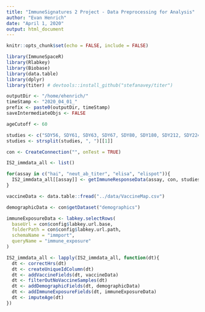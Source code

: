 ```yaml
---
title: "ImmuneSignatures 2 Project - Data Preprocessing for Analysis"
author: "Evan Henrich"
date: "April 1, 2020"
output: html_document
---
```


```r
knitr::opts_chunk$set(echo = FALSE, include = FALSE)
```

```r
library(ImmuneSpaceR) 
library(Rlabkey)
library(Biobase)
library(data.table)
library(dplyr)
library(titer) # devtools::install_github("stefanavey/titer")
```

```r
outputDir <- "/home/ehenrich/"
timeStamp <- "2020_04_01_"
prefix <- paste0(outputDir, timeStamp)
saveIntermediateObjs <- FALSE
```

```r
ageCutoff <- 60

studies <- c("SDY56, SDY61, SDY63, SDY67, SDY80, SDY180, SDY212, SDY224, SDY269, SDY270, SDY400, SDY404, SDY520, SDY984, SDY1119, SDY1260, SDY1264, SDY1276, SDY1289, SDY1291, SDY1293, SDY1294, SDY1325, SDY1364, SDY1368, SDY1370, SDY1373")
studies <- strsplit(studies, ", ")[[1]]

con <- CreateConnection("", onTest = TRUE)
```


```r
IS2_immdata_all <- list()

for(assay in c("hai", "neut_ab_titer", "elisa", "elispot")){
  IS2_immdata_all[[assay]] <- getImmuneResponseData(assay, con, studies)
}

vaccineData <- data.table::fread("../data/VaccineMap.csv")

demographicData <- con$getDataset("demographics")

immuneExposureData <- labkey.selectRows(
  baseUrl = con$config$labkey.url.base,
  folderPath = con$config$labkey.url.path,
  schemaName = "immport",
  queryName = "immune_exposure"
)

IS2_immdata_all <- lapply(IS2_immdata_all, function(dt){
  dt <- correctHrs(dt)
  dt <- createUniqueIdColumn(dt)
  dt <- addVaccineFields(dt, vaccineData)
  dt <- filterOutNoVaccineSamples(dt)
  dt <- addDemographicFields(dt, demographicData)
  dt <- addImmuneExposureFields(dt, immuneExposureData)
  dt <- imputeAge(dt)
})
```

